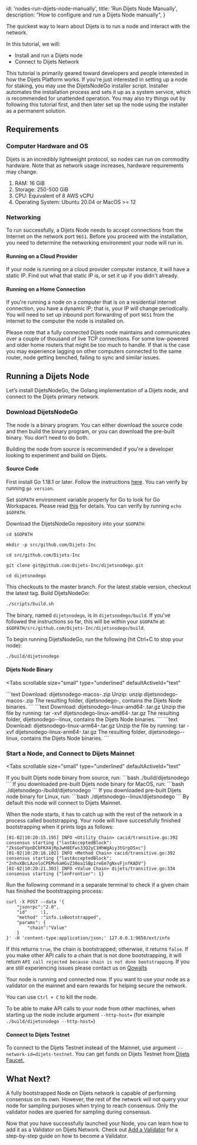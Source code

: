 
  id: 'nodes-run-dijets-node-manually',
  title: 'Run Dijets Node Manually',
  description: "How to configure and run a Dijets Node manually",
}

The quickest way to learn about Dijets is to run a node and interact with the network.

In this tutorial, we will:

- Install and run a Dijets node
- Connect to Dijets Network

This tutorial is primarily geared toward developers and people interested in how
the Dijets Platform works. If you're just interested in setting up a node for
staking, you may use the DijetsNodeGo installer script.  Installer automates
the installation process and sets it up as a system service, which is
recommended for unattended operation. You may also try things out by following
this tutorial first, and then later set up the node using the installer as a
permanent solution.

## Requirements

### Computer Hardware and OS

Dijets is an incredibly lightweight protocol, so nodes can run on commodity
hardware. Note that as network usage increases, hardware requirements may
change.

1. RAM: 16 GiB
1. Storage: 250-500 GiB
1. CPU: Equivalent of 8 AWS vCPU
1. Operating System: Ubuntu 20.04 or MacOS &gt;= 12

### Networking

To run successfully, a Dijets Node needs to accept connections from the Internet
on the network port `9651`. Before you proceed with the installation, you need
to determine the networking environment your node will run in.

#### Running on a Cloud Provider

If your node is running on a cloud provider computer instance, it will have a
static IP. Find out what that static IP is, or set it up if you didn't already.

#### Running on a Home Connection

If you're running a node on a computer that is on a residential internet
connection, you have a dynamic IP; that is, your IP will change periodically.
You will need to set up inbound port forwarding of port `9651` from the internet
to the computer the node is installed on.

<Admonition type="warning">

Please note that a fully connected Dijets node maintains and communicates
over a couple of thousand of live TCP connections. For some low-powered and
older home routers that might be too much to handle. If that is the case you may
experience lagging on other computers connected to the same router, node getting
benched, failing to sync and similar issues.

</Admonition>

## Running a Dijets Node

Let’s install DijetsNodeGo, the Golang implementation of a Dijets node, and
connect to the Dijets primary network.

### Download DijetsNodeGo

The node is a binary program. You can either download the source code and then
build the binary program, or you can download the pre-built binary. You don’t
need to do both.

Building the node from source is recommended if you're a developer looking to
experiment and build on Dijets.

#### **Source Code**

First install Go 1.18.1 or later. Follow the instructions
[here](https://golang.org/doc/install). You can verify by running `go version`.

Set `$GOPATH` environment variable properly for Go to look for Go Workspaces.
Please read [this](/guides/getting-started/tutorials/create-local-network#setting-bin-in-your-path) for details. You can verify
by running `echo $GOPATH`.

Download the DijetsNodeGo repository into your `$GOPATH`:

```text
cd $GOPATH
```
```text
mkdir -p src/github.com/Dijets-Inc
```
```text
cd src/github.com/Dijets-Inc
```
```text
git clone git@github.com:Dijets-Inc/dijetsnodego.git
```
```text
cd dijetsnodego
```

<Admonition type="info">
This checkouts to the master branch. For the latest stable version, checkout the latest tag.
</Admonition>
Build DijetsNodeGo:

```bash
./scripts/build.sh
```

The binary, named `dijetsnodego`, is in `dijetsnodego/build`. If you've followed
the instructions so far, this will be within your `$GOPATH` at:
`$GOPATH/src/github.com/Dijets-Inc/dijetsnodego/build`.

To begin running DijetsNodeGo, run the following (hit Ctrl+C to stop your node):

```bash
./build/dijetsnodego
```

#### **Dijets Node Binary**

<Tabs
  scrollable
  size="small"
  type="underlined"
  defaultActiveId="text"
>
<TabPanel id="text" label="Mac OS">
```text
Download: dijetsnodego-macos-<VERSION>.zip
Unzip: unzip dijetsnodego-macos-<VERSION>.zip 
The resulting folder, dijetsnodego-<VERSION>, contains the Dijets Node binaries.
```
</TabPanel>
<TabPanel id="before" label="Linux">
```text
Download: dijetsnodego-linux-amd64-<VERSION>.tar.gz
Unzip the file by running: tar -xvf dijetsnodego-linux-amd64-<VERSION>.tar.gz
The resulting folder, dijetsnodego-<VERSION>-linux, contains the Dijets Node binaries.
```
</TabPanel>
<TabPanel id="after" label="Raspberry Pi">
```text
Download: dijetsnodego-linux-arm64-<VERSION>.tar.gz
Unzip the file by running: tar -xvf dijetsnodego-linux-arm64-<VERSION>.tar.gz
The resulting folder, dijetsnodego-<VERSION>-linux, contains the Dijets Node binaries.
```
</TabPanel>
</Tabs>

### Start a Node, and Connect to Dijets Mainnet

<Tabs
  scrollable
  size="small"
  type="underlined"
  defaultActiveId="text"
>
  <TabPanel id="text" label="Source Builds">
  If you built Dijets node binary from source, run:
  ```bash
  ./build/dijetsnodego
  ```
  </TabPanel>
  <TabPanel id="before" label="Pre-built Mac OS Binaries">
  If you downloaded pre-built Dijets node binary for MacOS, run:
  ```bash
  ./dijetsnodego-<VERSION>/build/dijetsnodego
  ```
  </TabPanel>
  <TabPanel id="after" label="Pre-built Linux Binaries">
  If you downloaded pre-built Dijets node binary for Linux, run:
  ```bash
  ./dijetsnodego-<VERSION>-linux/dijetsnodego
  ```
  </TabPanel>
</Tabs>
By default this node will connect to Dijets Mainnet.

When the node starts, it has to catch up with the rest of the
network in a process called bootstrapping. Your node will have successfully finished bootstrapping
when it prints logs as follows:

```text
[01-02|10:20:15.195] INFO <Utility Chain> cacid/transitive.go:392 consensus starting {"lastAcceptedBlock": "2ksGoFVpnDCbFKX4jRpJwH8EFws33Q2yC1HhWgAiy3tGrpDSxc"}
[01-02|10:20:16.102] INFO <Method Chain> cacid/transitive.go:392 consensus starting {"lastAcceptedBlock": "2nhvXBcLAzeloCPEMv6aHGvZ30oa1SBp1reEm7gNxvFjnfKADV"}
[01-02|10:20:21.303] INFO <Value Chain> dijets/transitive.go:334 consensus starting {"lenFrontier": 1}
```

Run the following command in a separate terminal to check if a given chain has finished the bootstrapping process:

```text
curl -X POST --data '{
    "jsonrpc":"2.0",
    "id"     :1,
    "method" :"info.isBootstrapped",
    "params": {
        "chain":"Value"
    }
}' -H 'content-type:application/json;' 127.0.0.1:9650/ext/info
```

If this returns `true`, the chain is bootstrapped; otherwise, it returns
`false`. If you make other API calls to a chain that is not done bootstrapping,
it will return `API call rejected because chain is not done bootstrapping`. If
you are still experiencing issues please contact us on
[Qowalts](https://redirect.dijets.io/#/#dijets-support:dijets.org)

Your node is running and connected now. If you want to use your node as a
validator on the mainnet and earn rewards for helping secure the network.

You can use `Ctrl + C` to kill the node.

To be able to make API calls to your node from other machines, when starting up
the node include argument `--http-host=` (for example `./build/dijetsnodego
--http-host=`)

#### Connect to Dijets Testnet

To connect to the Dijets Testnet instead of the Mainnet, use argument
`--network-id=dijets-testnet`. You can get funds on Dijets Testnet from
[Dijets Faucet.](https://faucet.dijets.io/)

## What Next?

A fully bootstrapped Node on Dijets network is capable of performing consensus on its own.
However, the rest of the network will not query your node for sampling purposes when trying to reach consensus.
Only the validator nodes are queried for sampling during consensus.

Now that you have successfully launched your Node, you can learn how to add it as a Validator on Dijets Network.
Check out [Add a Validator](validator-nodes) for a step-by-step guide on how to become a Validator.


